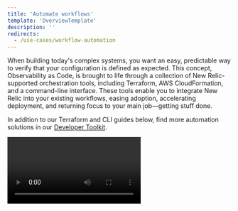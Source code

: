 ```yaml
---
title: 'Automate workflows'
template: 'OverviewTemplate'
description: ''
redirects:
  - /use-cases/workflow-automation
---
```


<Intro>

When building today's complex systems, you want an easy, predictable way to verify that your configuration is defined as expected. This concept, Observability as Code, is brought to life through a collection of New Relic-supported orchestration tools, including Terraform, AWS CloudFormation, and a command-line interface. These tools enable you to integrate New Relic into your existing workflows, easing adoption, accelerating deployment, and returning focus to your main job&mdash;getting stuff done.

In addition to our Terraform and CLI guides below, find more automation solutions in our [Developer Toolkit](https://newrelic.github.io/developer-toolkit/).


<Video id="6uw3tu0d23" type="wistia" />

</Intro>


